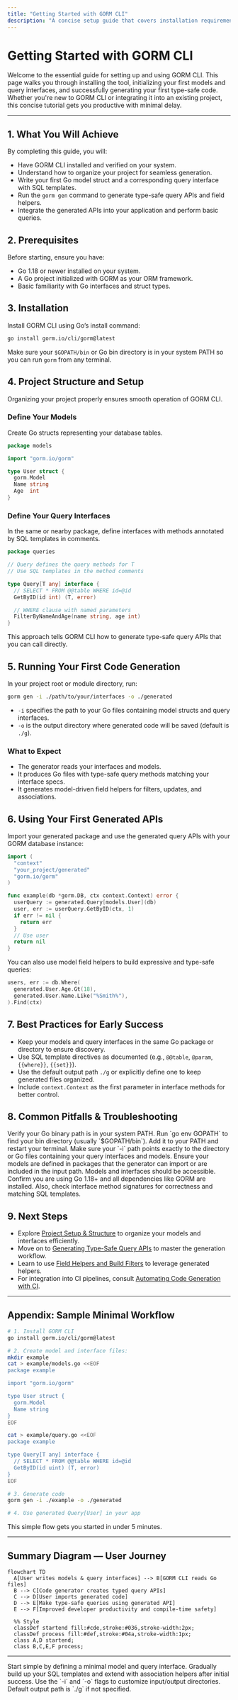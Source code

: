 ```yaml
---
title: "Getting Started with GORM CLI"
description: "A concise setup guide that covers installation requirements, initialization, writing your first models and query interfaces, and running your first code generation command. Ideal for new users or those integrating GORM CLI into existing projects."
---
```


# Getting Started with GORM CLI

Welcome to the essential guide for setting up and using GORM CLI. This page walks you through installing the tool, initializing your first models and query interfaces, and successfully generating your first type-safe code. Whether you're new to GORM CLI or integrating it into an existing project, this concise tutorial gets you productive with minimal delay.

---

## 1. What You Will Achieve

By completing this guide, you will:

- Have GORM CLI installed and verified on your system.
- Understand how to organize your project for seamless generation.
- Write your first Go model struct and a corresponding query interface with SQL templates.
- Run the `gorm gen` command to generate type-safe query APIs and field helpers.
- Integrate the generated APIs into your application and perform basic queries.


## 2. Prerequisites

Before starting, ensure you have:

- Go 1.18 or newer installed on your system.
- A Go project initialized with GORM as your ORM framework.
- Basic familiarity with Go interfaces and struct types.


## 3. Installation

Install GORM CLI using Go’s install command:

```bash
go install gorm.io/cli/gorm@latest
```

Make sure your `$GOPATH/bin` or Go bin directory is in your system PATH so you can run `gorm` from any terminal.


## 4. Project Structure and Setup

Organizing your project properly ensures smooth operation of GORM CLI.

### Define Your Models
Create Go structs representing your database tables.

```go
package models

import "gorm.io/gorm"

type User struct {
  gorm.Model
  Name string
  Age  int
}
```

### Define Your Query Interfaces
In the same or nearby package, define interfaces with methods annotated by SQL templates in comments.

```go
package queries

// Query defines the query methods for T
// Use SQL templates in the method comments

type Query[T any] interface {
  // SELECT * FROM @@table WHERE id=@id
  GetByID(id int) (T, error)

  // WHERE clause with named parameters
  FilterByNameAndAge(name string, age int)
}
```

This approach tells GORM CLI how to generate type-safe query APIs that you can call directly.


## 5. Running Your First Code Generation

In your project root or module directory, run:

```bash
gorm gen -i ./path/to/your/interfaces -o ./generated
```

- `-i` specifies the path to your Go files containing model structs and query interfaces.
- `-o` is the output directory where generated code will be saved (default is `./g`).

### What to Expect
- The generator reads your interfaces and models.
- It produces Go files with type-safe query methods matching your interface specs.
- It generates model-driven field helpers for filters, updates, and associations.


## 6. Using Your First Generated APIs

Import your generated package and use the generated query APIs with your GORM database instance:

```go
import (
  "context"
  "your_project/generated"
  "gorm.io/gorm"
)

func example(db *gorm.DB, ctx context.Context) error {
  userQuery := generated.Query[models.User](db)
  user, err := userQuery.GetByID(ctx, 1)
  if err != nil {
    return err
  }
  // Use user
  return nil
}
```

You can also use model field helpers to build expressive and type-safe queries:

```go
users, err := db.Where(
  generated.User.Age.Gt(18),
  generated.User.Name.Like("%Smith%"),
).Find(ctx)
```


## 7. Best Practices for Early Success

- Keep your models and query interfaces in the same Go package or directory to ensure discovery.
- Use SQL template directives as documented (e.g., `@@table`, `@param`, `{{where}}`, `{{set}}`).
- Use the default output path `./g` or explicitly define one to keep generated files organized.
- Include `context.Context` as the first parameter in interface methods for better control.


## 8. Common Pitfalls & Troubleshooting

<AccordionGroup title="Troubleshooting Common Issues">
<Accordion title="The `gorm` command is not found after installation">
Verify your Go binary path is in your system PATH. Run `go env GOPATH` to find your bin directory (usually `$GOPATH/bin`). Add it to your PATH and restart your terminal.
</Accordion>
<Accordion title="Code generation fails with no input files found">
Make sure your `-i` path points exactly to the directory or Go files containing your query interfaces and models.
</Accordion>
<Accordion title="Generated code cannot access model types">
Ensure your models are defined in packages that the generator can import or are included in the input path. Models and interfaces should be accessible.
</Accordion>
<Accordion title="Build errors after generation">
Confirm you are using Go 1.18+ and all dependencies like GORM are installed. Also, check interface method signatures for correctness and matching SQL templates.
</Accordion>
</AccordionGroup>


## 9. Next Steps

- Explore [Project Setup & Structure](/getting-started/first-steps-with-gorm-cli/project-setup) to organize your models and interfaces efficiently.
- Move on to [Generating Type-Safe Query APIs](/guides/core-workflows/generating-type-safe-queries) to master the generation workflow.
- Learn to use [Field Helpers and Build Filters](/guides/core-workflows/field-helpers-and-filters) to leverage generated helpers.
- For integration into CI pipelines, consult [Automating Code Generation with CI](/guides/integration-and-best-practices/automation-with-ci).


---

## Appendix: Sample Minimal Workflow

```bash
# 1. Install GORM CLI
go install gorm.io/cli/gorm@latest

# 2. Create model and interface files:
mkdir example
cat > example/models.go <<EOF
package example

import "gorm.io/gorm"

type User struct {
  gorm.Model
  Name string
}
EOF

cat > example/query.go <<EOF
package example

type Query[T any] interface {
  // SELECT * FROM @@table WHERE id=@id
  GetByID(id uint) (T, error)
}
EOF

# 3. Generate code
gorm gen -i ./example -o ./generated

# 4. Use generated Query[User] in your app
```

This simple flow gets you started in under 5 minutes.


---

## Summary Diagram — User Journey

```mermaid
flowchart TD
  A[User writes models & query interfaces] --> B[GORM CLI reads Go files]
  B --> C[Code generator creates typed query APIs]
  C --> D[User imports generated code]
  D --> E[Make type-safe queries using generated API]
  E --> F[Improved developer productivity and compile-time safety]

  %% Style
  classDef startend fill:#cde,stroke:#036,stroke-width:2px;
  classDef process fill:#def,stroke:#04a,stroke-width:1px;
  class A,D startend;
  class B,C,E,F process;
```


---

<Tip>
Start simple by defining a minimal model and query interface. Gradually build up your SQL templates and extend with association helpers after initial success.
</Tip>

<Note>
Use the `-i` and `-o` flags to customize input/output directories. Default output path is `./g` if not specified.
</Note>